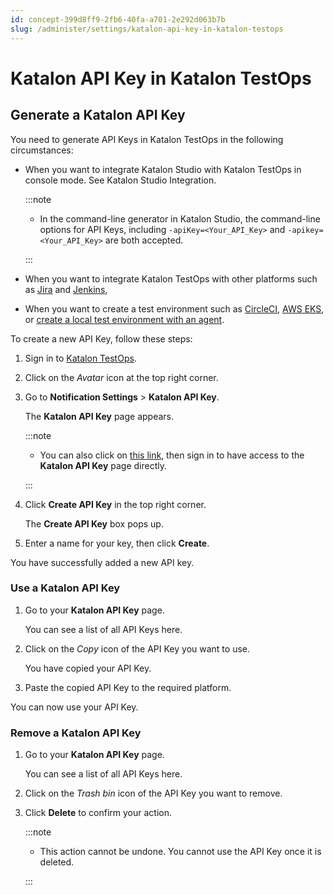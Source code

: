 ```yaml
---
id: concept-399d8ff9-2fb6-40fa-a701-2e292d063b7b
slug: /administer/settings/katalon-api-key-in-katalon-testops
---
```


# Katalon API Key in Katalon TestOps

## Generate a Katalon API Key

You need to generate API Keys in Katalon TestOps in the following circumstances:

-   When you want to integrate Katalon Studio with Katalon TestOps in console mode. See Katalon Studio Integration.

    
    :::note

    -   In the command-line generator in Katalon Studio, the command-line options for API Keys, including <code>-apiKey=&lt;Your&#95;API&#95;Key&gt;</code> and <code>-apikey=&lt;Your&#95;API&#95;Key&gt;</code> are both accepted.

    :::

-   When you want to integrate Katalon TestOps with other platforms such as [Jira](/organize/integration-for-organizing-tests/jira-integration/enable-testops-jira-integration-for-test-management) and [Jenkins](/execute/ci-cd-integrations/jenkins-integration/use-katalon-plugins-for-jenkins-integration/integrate-jenkins-with-testops),

-   When you want to create a test environment such as [CircleCI](/execute/cloud-based-test-execution/test-execution-with-testops/set-up-circleci-test-environments-for-testops), [AWS EKS](/execute/cloud-based-test-execution/test-execution-with-testops/set-up-kubernetes-test-environments-for-testops), or [create a local test environment with an agent](/execute/cloud-based-test-execution/test-execution-with-testops/local-test-environments/create-a-local-test-environment-with-an-agent).


To create a new API Key, follow these steps:

1.  Sign in to [Katalon TestOps](https://testops.katalon.io/login).

2.  Click on the *Avatar* icon at the top right corner.

3.  Go to **Notification Settings** &gt; **Katalon API Key**.

    The **Katalon API Key** page appears.

    
    :::note

    -   You can also click on [this link](https://testops.katalon.io/user/apikey), then sign in to have access to the **Katalon API Key** page directly.

    :::

4.  Click **Create API Key** in the top right corner.

    The **Create API Key** box pops up.

5.  Enter a name for your key, then click **Create**.


You have successfully added a new API key.

### Use a Katalon API Key

1.  Go to your **Katalon API Key** page.

    You can see a list of all API Keys here.

2.  Click on the *Copy* icon of the API Key you want to use.

    You have copied your API Key.

3.  Paste the copied API Key to the required platform.


You can now use your API Key.

### Remove a Katalon API Key

1.  Go to your **Katalon API Key** page.

    You can see a list of all API Keys here.

2.  Click on the *Trash bin* icon of the API Key you want to remove.

3.  Click **Delete** to confirm your action.

    
    :::note

    -   This action cannot be undone. You cannot use the API Key once it is deleted.

    :::